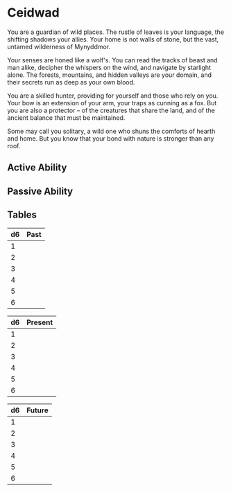 # Ceidwad

You are a guardian of wild places. The rustle of leaves is your language, the shifting shadows your allies. Your home is not walls of stone, but the vast, untamed wilderness of Mynyddmor.

Your senses are honed like a wolf's. You can read the tracks of beast and man alike, decipher the whispers on the wind, and navigate by starlight alone.  The forests, mountains, and hidden valleys are your domain, and their secrets run as deep as your own blood.

You are a skilled hunter, providing for yourself and those who rely on you. Your bow is an extension of your arm, your traps as cunning as a fox. But you are also a protector – of the creatures that share the land, and of the ancient balance that must be maintained.

Some may call you solitary, a wild one who shuns the comforts of hearth and home. But you know that your bond with nature is stronger than any roof. 

## Active Ability

## Passive Ability

## Tables

|d6| Past|
|-----|-----|
|1| |
|2| |
|3| |
|4| |
|5| |
|6| |

|d6| Present|
|-----|-----|
|1| |
|2| |
|3| |
|4| |
|5| |
|6| |

|d6| Future|
|-----|-----|
|1| |
|2| |
|3| |
|4| |
|5| |
|6| |
